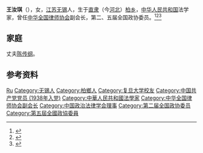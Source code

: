 '''王汝琪'''（{{bd|1912年||1990年|}}），女，[[江苏|江苏]][[无锡|无锡]]人，生于[[直隶|直隶]]（今[[河北|河北]]）[[柏乡|柏乡]]，[[中华人民共和国|中华人民共和国]]法学家，曾任[[中华全国律师协会|中华全国律师协会]]副会长，第二、五届全国政协委员。<ref>{{Cite book|title=华夏妇女名人词典|author=周行健主编|publisher=华夏出版社|year=1988|isbn=|location=北京|pages=}}</ref><ref>{{Cite book|title=古今中外女名人辞典|author=中国妇女管理干部学院编|publisher=中国广播电视出版社|year=1989|isbn=|location=北京|pages=}}</ref><ref>{{Cite book|title=中国妇女名人录|author=薛维维; 慕群|publisher=陕西人民出版社|year=1988|isbn=|location=西安|pages=}}</ref>

== 家庭 ==
丈夫[[陈传纲|陈传纲]]。

== 参考资料 ==
{{reflist}}

{{中国人物小作品}}
{{中华全国民主妇女联合会第二届执行委员会}}
{{中国政治法律学会第四届理事会}}

{{Authority control}}
{{DEFAULTSORT:Wang王}}
[[Category:王姓|Ru]]
[[Category:无锡人|Category:无锡人]]
[[Category:柏鄉人|Category:柏鄉人]]
[[Category:复旦大学校友|Category:复旦大学校友]]
[[Category:中国共产党党员_(1938年入党)|Category:中国共产党党员 (1938年入党)]]
[[Category:中華人民共和國法學家|Category:中華人民共和國法學家]]
[[Category:中华全国律师协会副会长|Category:中华全国律师协会副会长]]
[[Category:中国政治法律学会理事|Category:中国政治法律学会理事]]
[[Category:第二届全国政协委员|Category:第二届全国政协委员]]
[[Category:第五屆全國政協委員|Category:第五屆全國政協委員]]